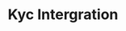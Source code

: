 ---
title: "Kyc Intergration"
description: "Kyc Intergration guide"
icon: "book-open-cover"
iconType: "solid"
---